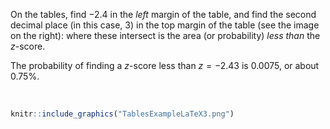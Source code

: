 
:::::: {.cols data-latex=""}

::: {.col data-latex="{0.45\textwidth}"}
On the tables, find $-2.4$ in the *left* margin of the table, and find the second decimal place (in this case, $3$) in the top margin of the table (see the image on the right): where these intersect is the area (or probability) *less than* the $z$-score.
\medskip

The probability of finding a $z$-score less than $z = -2.43$ is $0.0075$, or about $0.75$\%.
:::

::: {.col data-latex="{0.07\textwidth}"}
\ 
<!-- an empty Div (with a white space), serving as a column separator -->
:::

::: {.col data-latex="{0.48\textwidth}"}
```r
knitr::include_graphics("TablesExampleLaTeX3.png")
```
:::
::::::
